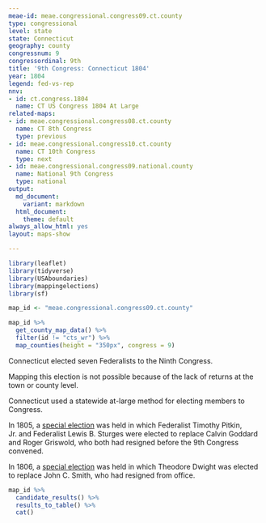 ```yaml
---
meae-id: meae.congressional.congress09.ct.county
type: congressional
level: state
state: Connecticut
geography: county
congressnum: 9
congressordinal: 9th
title: '9th Congress: Connecticut 1804'
year: 1804
legend: fed-vs-rep
nnv:
- id: ct.congress.1804
  name: CT US Congress 1804 At Large
related-maps:
- id: meae.congressional.congress08.ct.county
  name: CT 8th Congress
  type: previous
- id: meae.congressional.congress10.ct.county
  name: CT 10th Congress
  type: next
- id: meae.congressional.congress09.national.county
  name: National 9th Congress
  type: national
output:
  md_document:
    variant: markdown
  html_document:
    theme: default
always_allow_html: yes
layout: maps-show

---
```


```r
library(leaflet)
library(tidyverse)
library(USAboundaries)
library(mappingelections)
library(sf)

map_id <- "meae.congressional.congress09.ct.county"
```

<div class="map">

```r
map_id %>%
  get_county_map_data() %>%
  filter(id != "cts_wr") %>% 
  map_counties(height = "350px", congress = 9)
```

</div>

Connecticut elected seven Federalists to the Ninth Congress.

Mapping this election is not possible because of the lack of returns at the town or county level.

Connecticut used a statewide at-large method for electing members to Congress.

In 1805, a [special election](https://elections.lib.tufts.edu/catalog/tufts:ct.congress.special.1805) was held in which Federalist Timothy Pitkin, Jr. and Federalist Lewis B. Sturges were elected to replace Calvin Goddard and Roger Griswold, who both had resigned before the 9th Congress convened.

In 1806, a [special election](https://elections.lib.tufts.edu/catalog/tufts:ct.congress.special.1806) was held in which Theodore Dwight was elected to replace John C. Smith, who had resigned from office.

<div class="results-table">

```r
map_id %>%
  candidate_results() %>%
  results_to_table() %>%
  cat()
```

</div>
